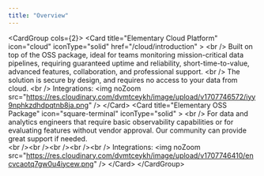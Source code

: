 ```yaml
---
title: "Overview"
---
```


&lt;CardGroup cols={2}&gt;
  &lt;Card
    title="Elementary Cloud Platform"
    icon="cloud"
    iconType="solid"
    href="/cloud/introduction"
  &gt;
    &lt;br /&gt;
        Built on top of the OSS package, ideal for teams monitoring mission-critical data pipelines, requiring guaranteed uptime and reliability, short-time-to-value, advanced features, collaboration, and professional support.
    &lt;br /&gt;
        The solution is secure by design, and requires no access to your data from cloud.
    &lt;br /&gt;
    Integrations:
    &lt;img
      noZoom
      src="https://res.cloudinary.com/dvmtceykh/image/upload/v1707746572/iyy9nphkzdhdpqtnb8ja.png"
    /&gt;
  &lt;/Card&gt;
  &lt;Card
    title="Elementary OSS Package"
    icon="square-terminal"
    iconType="solid"
  &gt;
    &lt;br /&gt;
        For data and analytics engineers that require basic observability capabilities or for evaluating features without vendor approval. Our community can provide great support if needed.  
    &lt;br /&gt;&lt;br /&gt;&lt;br /&gt;&lt;br /&gt;&lt;br /&gt;
    Integrations:
    &lt;img
      noZoom
      src="https://res.cloudinary.com/dvmtceykh/image/upload/v1707746410/encvcaotq7gw0u4iycew.png"
    /&gt;
  &lt;/Card&gt;
&lt;/CardGroup&gt;

